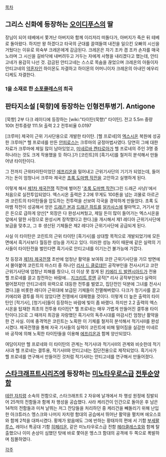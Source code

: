 [[목차]]
== 그리스 신화에 등장하는 [[오이디푸스]]의 딸 ==
장님이 되어 테베에서 쫓겨난 아버지와 함께 이리저리 떠돌다가, 아버지가 죽은 뒤 테베로 돌아왔다. 하지만 왕 하겠다고 타국의 군대를 끌여들여 내전을 일으킨 오빠의 시신을 거뒀다는 이유로 외숙부 크레온에게 감금된다. 크레온은 자기 조카 겸 조카 손자를 매국노라며 그 시신을 길바닥에 내버려두고 거두는 자에게 사형을 내리겠다고 했는데, 안티고네가 용감히 나선 것. 감금된 안티고네는 스스로 목숨을 끊었으며 크레온의 아들이자 안티고네의 [[약혼자]]인 하이몬도 자결하고 하이몬의 어머니이자 크레온의 아내인 에우리디케도 자결한다.

=== 1을 소재로 한 [[소포클레스]]의 희곡 ===

== 판타지소설 [묵향]에 등장하는 인형전투병기. Antigone ==
[묵향] 2부 다크 레이디에 등장하는 [wiki:"타이탄(묵향)" 타이탄].
전고 5.5m 중량 100t 전투중량 111.5t 출력 2.2 전투비율 0.0197

[크루마] 제국이 근위 기사단용으로 개발한 타이탄. [헬 프로네]의 [[엑스시온]] 복원에 성공한 크루마[* 헬 프로네를 만든 [[안피로스]]는 크루마의 궁정마법사였다. 당연히 그에 대한 자료가 크루마에 제일 많이 남아있었고, [[미네르바 켄타로아]]가 헬 프로네의 주인 3명 중 하나라는 것도 크게 작용했을 듯 하다.]가 [코린트]의 [흑기사]를 철저히 분석해서 만들어낸 타이탄이다.

그 전까지 근위타이탄이었던 [[에프리온]]을 밀어내고 근위기사단의 기기가 되었는데, 들어가는 돈이 엄청나서 크루마 제국은 [[초록 도마뱀 작전]]을 고안하고 실행하게 된다.

이렇게 해서 [[제1차 제국전쟁]] 직전에 벌어진 '[[초록 도마뱀 작전]](그린 드래곤 사냥)'에서 처음으로 실전투입되었다. 엑스시온 출력은 2.2에 무게도 100톤을 넘는 괴물로 아르곤과 코린트의 타이탄들을 압도하는 전투력을 선보여 각국을 경악하게 만들었다.
초록 도마뱀 작전이 성공해서 얻은 [[드래곤 본]]과 [[드래곤 하트]]를 [[알카사스]]에 팔아먹고, 거기서 얻은 돈으로 급하게 양산[* 외장은 다 완성시켜뒀고, 제일 돈이 많이 들어가는 엑스시온을 앞에서 말한 사정으로 완성시켜 장착했다고 한다.]을 개시해서 제1 레디아 근위기사단에 보급을 맞추고, 그 후 생산된 기체들은 제2 레디아 근위기사단에 공급되게 된다.

사실 이 타이탄은 코린트의 근위 타이탄 [흑기사]를 상대할 목적으로 개발되었기에 모든 면에서 흑기사보다 월등한 성능을 가지고 있다. 이러한 성능 차이 때문에 같은 실력의 기사들이 타이탄전을 벌인다면 흑기사로 안티고네를 이기는건 불가능에 가깝다.

첫 등장과 [[제1차 제국전쟁]] 초반에 엄청난 활약을 보여줘 코란 근위기사단을 가므 방면에서 몰아붙여 코린트의 마스터 중 하나인 [[리사 드 클로데인]] 공작부인을 전사시키고 코란 근위기사단에 엄청난 피해를 줬으나, 더 이상 못 참게 된 [[키에리 드 발렌시아드]]가 전용 헬 프로네를 끌고 참전하는 바람에... [[지크리트 루엔]] 공작[* 리사 공작부인보다 실력이 떨어졌지만 안티고네의 위력으로 대등한 전투를 벌였고, 집단전인 덕분에 그녀를 전사시켰다.]을 비롯한 레디아 근위대에 보급된 기체들이 전멸해버렸다. 다크가 청기사를 끌고 키에리와 결투를 하지 않았다면 전쟁에서 대패했을 것이다.
이렇게 더 높은 출력의 타이탄인 [적기사], [청기사]들이 등장하는 바람에 빛이 좀 바랬다. 하지만 2.2 출력의 엑스시온을 탑재한 최초의 전투용 타이탄[* 헬 프로네는 매우 가볍게 만들어진 결투용 타이탄이다.]으로 그 때까지 최강을 자랑했던 흑기사의 독주시대를 마감시킨 엄청난 활약을 한 건 사실.
이에 충격먹은 코린트는 노획한 이 기체를 철저히 분석해서 적기사Ⅱ를 완성시켰다. 제국전쟁을 통해 자국 기사들의 실력이 코린트에 비해 떨어짐을 실감한 미네르바 공작에 의해 노획한 타이탄들을 이용해 [[에프리온]]과 함께 양산되었다.

여담이지만 헬 프로네와 이 타이탄의 관계는 적기사Ⅰ과 적기사Ⅱ의 관계와 비슷한데 적기사Ⅰ과 헬 프로네는 결투용, 적기사Ⅱ와 안티고네는 집단전용으로 제작되었다. 흑기사가 헬 프로네를 연구해서 만들어진 것처럼 적기사Ⅱ는 안티고네를 연구해서 만들어졌다.

== [[스타크래프트]]시리즈에 등장하는 [[미노타우로스]]급 [[전투순양함]] ==

[[테란 자치령]] 소속의 전함으로, 스타크래프트 2 자유에 날개에서 차 행성 원정에 징발되어 25척의 전함들과 함께 차 행성을 공습했다. 사라 케리건이 인간으로 돌아온 후 남은 14척의 전함들과 미쳐 날뛰는 저그 잔당들을 처리하던 중 케리건을 빼돌리기 위해 난입한 아크튜러스 멩스크와 나머지 자치령 함대의 공습에서 뛰어난 활약을 펼치며 에오스호와 함께 2척을 대파시켰다. 황제가 왔음에도 그에 반하는 황태자의 편에 서 기함 [[부세팔루스]], 레이너 특공대 기함 [[히페리온]], 같은 미노타우로스급 전함 [[헤라클레스]]호와 함께 탈출했으나 이미 손상이 심했던 탓에 바로 쫓아온 멩스크 함대의 공격에 두 쪽으로 폭발하며 침몰하였다.

[[각주]]
